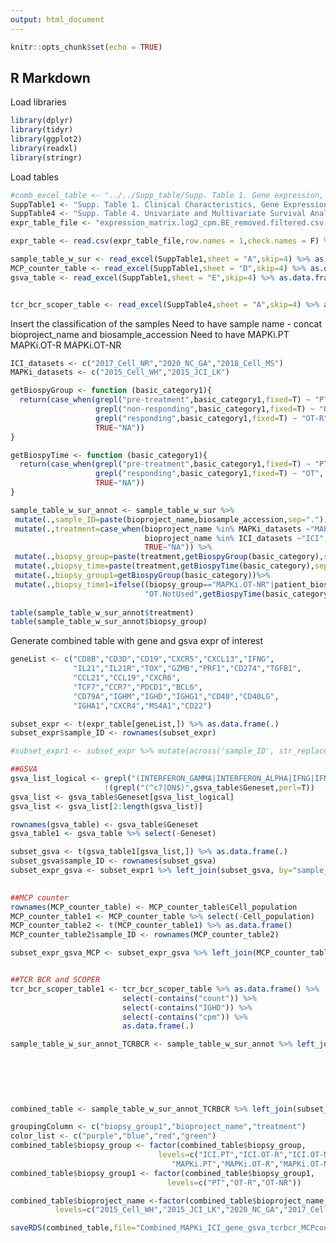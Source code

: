 ---
output: html_document
---

```{r setup, include=FALSE}
knitr::opts_chunk$set(echo = TRUE)
```

## R Markdown
Load libraries
```{r echo=F}
library(dplyr)
library(tidyr)
library(ggplot2)
library(readxl)
library(stringr) 
```

Load tables
```{r}
#comb_excel_table <- "../../Supp_table/Supp. Table 1. Gene expression, gene scores, TCR BCR metrics and clinical data of the datasets used in this study.xlsx"
SuppTable1 <- "Supp. Table 1. Clinical Characteristics, Gene Expression and GeneSet Enrichments across the bulk RNA-seq datasets.xlsx"
SuppTable4 <- "Supp. Table 4. Univariate and Multivariate Survival Analysis on T cell and B cell related factors.xlsx"
expr_table_file <- "expression_matrix.log2_cpm.BE_removed.filtered.csv.bz2"

expr_table <- read.csv(expr_table_file,row.names = 1,check.names = F) %>% as.data.frame()

sample_table_w_sur <- read_excel(SuppTable1,sheet = "A",skip=4) %>% as.data.frame()
MCP_counter_table <- read_excel(SuppTable1,sheet = "D",skip=4) %>% as.data.frame()
gsva_table <- read_excel(SuppTable1,sheet = "E",skip=4) %>% as.data.frame()


tcr_bcr_scoper_table <- read_excel(SuppTable4,sheet = "A",skip=4) %>% as.data.frame()

```


Insert the classification of the samples
Need to have sample name - concat bioproject_name and biosample_accession
Need to have MAPKi.PT MAPKi.OT-R MAPKi.OT-NR

```{r}
ICI_datasets <- c("2017_Cell_NR","2020_NC_GA","2018_Cell_MS")
MAPKi_datasets <- c("2015_Cell_WH","2015_JCI_LK")
```

```{r}
getBiospyGroup <- function (basic_category1){
  return(case_when(grepl("pre-treatment",basic_category1,fixed=T) ~ "PT",
                   grepl("non-responding",basic_category1,fixed=T) ~ "OT-NR",
                   grepl("responding",basic_category1,fixed=T) ~ "OT-R",
                   TRUE~"NA"))
}

getBiospyTime <- function (basic_category1){
  return(case_when(grepl("pre-treatment",basic_category1,fixed=T) ~ "PT",
                   grepl("responding",basic_category1,fixed=T) ~ "OT",
                   TRUE~"NA"))
}

sample_table_w_sur_annot <- sample_table_w_sur %>%            
 mutate(.,sample_ID=paste(bioproject_name,biosample_accession,sep=".")) %>%
 mutate(.,treatment=case_when(bioproject_name %in% MAPKi_datasets ~"MAPKi",
                              bioproject_name %in% ICI_datasets ~"ICI",
                              TRUE~"NA")) %>%
 mutate(.,biopsy_group=paste(treatment,getBiospyGroup(basic_category),sep="."))%>%
 mutate(.,biopsy_time=paste(treatment,getBiospyTime(basic_category),sep="."))  %>%
 mutate(.,biopsy_group1=getBiospyGroup(basic_category))%>%
 mutate(.,biopsy_time1=ifelse((biopsy_group=="MAPKi.OT-NR"|patient_biospecimen=="Pt-UID-20_D726"),
                              "OT.NotUsed",getBiospyTime(basic_category)))
     
table(sample_table_w_sur_annot$treatment)
table(sample_table_w_sur_annot$biopsy_group)

```


Generate combined table with gene and gsva expr of interest
```{r}
geneList <- c("CD8B","CD3D","CD19","CXCR5","CXCL13","IFNG",
              "IL21","IL21R","TOX","GZMB","PRF1","CD274","TGFB1",
              "CCL21","CCL19","CXCR6",
              "TCF7","CCR7","PDCD1","BCL6",
              "CD79A","IGHM","IGHD","IGHG1","CD40","CD40LG",
              "IGHA1","CXCR4","MS4A1","CD22")

subset_expr <- t(expr_table[geneList,]) %>% as.data.frame(.)
subset_expr$sample_ID <- rownames(subset_expr)

#subset_expr1 <- subset_expr %>% mutate(across('sample_ID', str_replace, 'X2015', '2015'))
```

```{r}
##GSVA
gsva_list_logical <- grepl("(INTERFERON_GAMMA|INTERFERON_ALPHA|IFNG|IFNA|IFN_GAMMA|IFN_ALPHA|IFN_|x_all)",gsva_table$Geneset,perl=T) &
                     !(grepl("(^c7|DN$)",gsva_table$Geneset,perl=T))
gsva_list <- gsva_table$Geneset[gsva_list_logical]
gsva_list <- gsva_list[2:length(gsva_list)]

rownames(gsva_table) <- gsva_table$Geneset
gsva_table1 <- gsva_table %>% select(-Geneset)

subset_gsva <- t(gsva_table1[gsva_list,]) %>% as.data.frame(.)
subset_gsva$sample_ID <- rownames(subset_gsva)
subset_expr_gsva <- subset_expr1 %>% left_join(subset_gsva, by="sample_ID")

                                               
##MCP counter
rownames(MCP_counter_table) <- MCP_counter_table$Cell_population
MCP_counter_table1 <- MCP_counter_table %>% select(-Cell_population)
MCP_counter_table2 <- t(MCP_counter_table1) %>% as.data.frame()
MCP_counter_table2$sample_ID <- rownames(MCP_counter_table2)

subset_expr_gsva_MCP <- subset_expr_gsva %>% left_join(MCP_counter_table2, by="sample_ID")


##TCR BCR and SCOPER
tcr_bcr_scoper_table1 <- tcr_bcr_scoper_table %>% as.data.frame() %>%
                         select(-contains("count")) %>%
                         select(-contains("IGHD")) %>% 
                         select(-contains("cpm")) %>% 
                         as.data.frame(.)

sample_table_w_sur_annot_TCRBCR <- sample_table_w_sur_annot %>% left_join(tcr_bcr_scoper_table1
                                                                          , by=c("sample_ID"="Sample",
                                                                                                      "biosample_accession",
                                                                                                      "bioproject_name",
                                                                                                      "patient_biospecimen",
                                                                                                      "basic_category"))

combined_table <- sample_table_w_sur_annot_TCRBCR %>% left_join(subset_expr_gsva_MCP)

groupingColumn <- c("biopsy_group1","bioproject_name","treatment")
color_list <- c("purple","blue","red","green")
combined_table$biopsy_group <- factor(combined_table$biopsy_group,
                                 levels=c("ICI.PT","ICI.OT-R","ICI.OT-NR",
                                    "MAPKi.PT","MAPKi.OT-R","MAPKi.OT-NR")) 
combined_table$biopsy_group1 <- factor(combined_table$biopsy_group1,
                                   levels=c("PT","OT-R","OT-NR")) 

combined_table$bioproject_name <-factor(combined_table$bioproject_name,
          levels=c("2015_Cell_WH","2015_JCI_LK","2020_NC_GA","2017_Cell_NR","2018_Cell_MS"))

saveRDS(combined_table,file="Combined_MAPKi_ICI_gene_gsva_tcrbcr_MCPcounter.rds")
```



